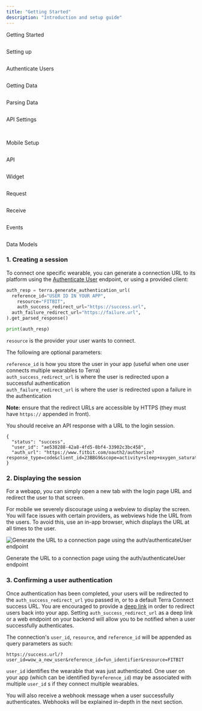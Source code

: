 ```yaml
---
title: "Getting Started"
description: "Introduction and setup guide"
---
```

Getting Started  
  
<img className="block" src="images/terradocs_s3_eu_west_2_amazonaws_com/_icons_getting_started.png" alt="" />

Setting up  
  
<img className="block" src="images/terradocs_s3_eu_west_2_amazonaws_com/_icons_install_on_backend.png" alt="" />

Authenticate Users  
  
<img className="block" src="images/terradocs_s3_eu_west_2_amazonaws_com/_icons_authenticate_users.png" alt="" />

Getting Data  
  
<img className="block" src="images/terradocs_s3_eu_west_2_amazonaws_com/_icons_receive_data.png" alt="" />

Parsing Data  
  
<img className="block" src="images/terradocs_s3_eu_west_2_amazonaws_com/_icons_understand_our_data.png" alt="" />

API Settings  
  
<img className="block" src="images/terradocs_s3_eu_west_2_amazonaws_com/_icons_customise_terra.png" alt="" />

<img className="block" src="images/terradocs_s3_eu_west_2_amazonaws_com/_icons_manage_integrations.png" alt="" />  
  
Mobile Setup

<img className="block" src="images/terradocs_s3_eu_west_2_amazonaws_com/_icons_api_data_models.png" alt="" />  
  
API

<img className="block" src="images/terradocs_s3_eu_west_2_amazonaws_com/_icons_widget.png" alt="" />  
  
Widget

<img className="block" src="images/terradocs_s3_eu_west_2_amazonaws_com/_icons_historical_data.png" alt="" />  
  
Request

<img className="block" src="images/terradocs_s3_eu_west_2_amazonaws_com/_icons_new_data.png" alt="" />  
  
Receive

<img className="block" src="images/terradocs_s3_eu_west_2_amazonaws_com/_icons_event_types.png" alt="" />  
  
Events

<img className="block" src="images/terradocs_s3_eu_west_2_amazonaws_com/_icons_api_data_models.png" alt="" />  
  
Data Models

### 1\. Creating a session

To connect one specific wearable, you can generate a connection URL to its platform using the [Authenticate User](/reference/authenticate-user)
 endpoint, or using a provided client:

```python
auth_resp = terra.generate_authentication_url(
  reference_id="USER ID IN YOUR APP",
	resource="FITBIT",
	auth_success_redirect_url="https://success.url",
  auth_failure_redirect_url="https://failure.url",
).get_parsed_response()

print(auth_resp)

```

`resource` is the provider your user wants to connect.

The following are optional parameters:

`reference_id` is how you store the user in your app (useful when one user connects multiple wearables to Terra)  
`auth_success_redirect_url` is where the user is redirected upon a successful authentication  
`auth_failure_redirect_url` is where the user is redirected upon a failure in the authentication

**Note:** ensure that the redirect URLs are accessible by HTTPS (they must have `https://` appended in front).

You should receive an API response with a URL to the login session.

```
{
  "status": "success",
  "user_id": "ae538288-42a8-4fd5-8bf4-33902c3bc458",
  "auth_url": "https://www.fitbit.com/oauth2/authorize?response_type=code&client_id=23BBG9&scope=activity+sleep+oxygen_saturation+settings+location+cardio_fitness+respiratory_rate+weight+heartrate+nutrition+profile+electrocardiogram+temperature&state=Qo882bdoTlZ6bE34PmCJDV8L67Wo4g"
}

```

### 2\. Displaying the session

For a webapp, you can simply open a new tab with the login page URL and redirect the user to that screen.

For mobile we severely discourage using a webview to display the screen. You will face issues with certain providers, as webviews hide the URL from the users. To avoid this, use an in-app browser, which displays the URL at all times to the user.

<img className="block" src="images/files_readme_io/_f8b5a2d_image.png" alt="Generate the URL to a connection page using the auth/authenticateUser endpoint" />

Generate the URL to a connection page using the auth/authenticateUser endpoint

### 3\. Confirming a user authentication

Once authentication has been completed, your users will be redirected to the `auth_success_redirect_url` you passed in, or to a default Terra Connect success URL. You are encouraged to provide a [deep link](https://developer.apple.com/ios/universal-links/)
 in order to redirect users back into your app. Setting `auth_success_redirect_url` as a deep link or a web endpoint on your backend will allow you to be notified when a user successfully authenticates.

The connection's `user_id`, `resource`, and `reference_id` will be appended as query parameters as such:

`https://success.url/?user_id=wow_a_new_user&reference_id=fun_identifier&resource=FITBIT`

`user_id` identifies the wearable that was just authenticated. One user on your app (which can be identified by`reference_id`) may be associated with multiple `user_id` s if they connect multiple wearables.

You will also receive a webhook message when a user successfully authenticates. Webhooks will be explained in-depth in the next section.

